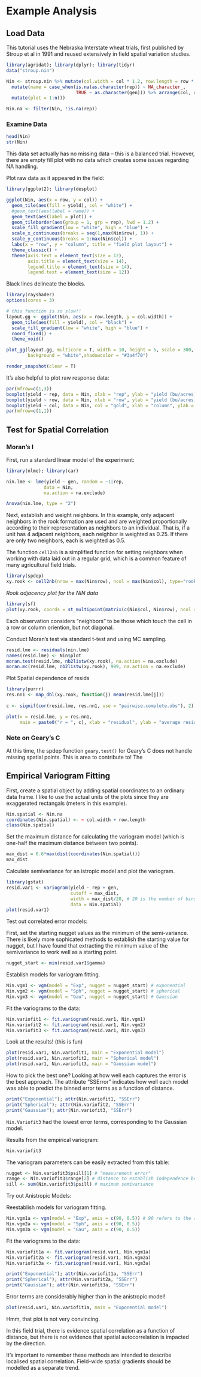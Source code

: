 # Example Analysis {#ch3}

## Load Data

This tutorial uses the Nebraska Interstate wheat trials, first published by Stroup et al in 1991 and reused extensively in field spatial variation studies. 

```r
library(agridat); library(dplyr); library(tidyr)
data("stroup.nin")

Nin <- stroup.nin %>% mutate(col.width = col * 1.2, row.length = row * 4.3) %>% 
  mutate(name = case_when(is.na(as.character(rep)) ~ NA_character_, 
                          TRUE ~ as.character(gen))) %>% arrange(col, row) %>% 
  mutate(plot = 1:n())

Nin.na <- filter(Nin, !is.na(rep))
```

### Examine Data

```r
head(Nin)
str(Nin)
```

This data set actually has no missing data -- this is a balanced trial. However, there are empty fill plot with no data which creates some issues regarding NA handling. 


Plot raw data as it appeared in the field: 
```r
library(ggplot2); library(desplot)
```


```r

ggplot(Nin, aes(x = row, y = col)) +
  geom_tile(aes(fill = yield), col = "white") +
  #geom_text(aes(label = name)) +
  geom_text(aes(label = plot)) +
  geom_tileborder(aes(group = 1, grp = rep), lwd = 1.2) +
  scale_fill_gradient(low = "white", high = "blue") +
  scale_x_continuous(breaks = seq(1,max(Nin$row), 1)) +
  scale_y_continuous(breaks = 1:max(Nin$col)) +
  labs(x = "row", y = "column", title = "field plot layout") + 
  theme_classic() +
  theme(axis.text = element_text(size = 12),
        axis.title = element_text(size = 14),
        legend.title = element_text(size = 14),
        legend.text = element_text(size = 12))

```
Black lines delineate the blocks. 

```r
library(rayshader)
options(cores = 3)
```

```r
# this function is so slow!!
layout.gg <- ggplot(Nin, aes(x = row.length, y = col.width)) +
  geom_tile(aes(fill = yield), col = "black") +
  scale_fill_gradient(low = "white", high = "blue") +
  coord_fixed() + 
  theme_void() 

plot_gg(layout.gg, multicore = T, width = 10, height = 5, scale = 300, 
        background = "white",shadowcolor = "#3a4f70") 

render_snapshot(clear = T)
```



It's also helpful to plot raw response data: 
```r
par(mfrow=c(1,3))
boxplot(yield ~ rep, data = Nin, xlab = "rep", ylab = "yield (bu/acres)", col = "red2", main = "yield across blocks")
boxplot(yield ~ row, data = Nin, xlab = "row", ylab = "yield (bu/acres)",col = "dodgerblue2", main = "yield across rows")
boxplot(yield ~ col, data = Nin, col = "gold", xlab = "column", ylab = "yield (bu/acres)",main = "yield across columns")
par(mfrow=c(1,1))
```

## Test for Spatial Correlation

### Moran's I

First, run a standard linear model of the experiment: 
```r
library(nlme); library(car)

nin.lme <- lme(yield ~ gen, random = ~1|rep,
              data = Nin,
              na.action = na.exclude)

Anova(nin.lme, type = "2")
```

Next, establish and weight neighbors. In this example, only adjacent neighbors in the rook formation are used and are weighted proportionally according to their representation as neighbors to an individual. That is, if a unit has 4 adjacent neighbors, each neighbor is weighted as 0.25. If there are only two neighbors, each is weighted as 0.5. 

The function `cell2nb` is a simplified function for setting neighbors when working with data laid out in a regular grid, which is a common feature of many agricultural field trials.


```r
library(spdep)
xy.rook <- cell2nb(nrow = max(Nin$row), ncol = max(Nin$col), type="rook") # make sur your data sorted by the variables assigned to row and col (in that order), and there is one and only one observation in the data set for each unique row/col combination. Even missing plots need a row

```

*Rook adjacency plot for the NIN data*
```r
library(sf)
plot(xy.rook, coords = st_multipoint(matrix(c(Nin$col, Nin$row), ncol = 2)))

```
Each observation considers "neighbors" to be those which touch the cell in a row or column oriention, but not diagonal. 


Conduct Moran's test via standard t-test and using MC sampling. 
```r
resid.lme <- residuals(nin.lme)
names(resid.lme) <- Nin$plot
moran.test(resid.lme, nb2listw(xy.rook), na.action = na.exclude)
moran.mc(resid.lme, nb2listw(xy.rook), 999, na.action = na.exclude)
```

Plot Spatial dependence of resids

```r
library(purrr)
res.nn1 <- map_dbl(xy.rook, function(j) mean(resid.lme[j]))
  
c <- signif(cor(resid.lme, res.nn1, use = "pairwise.complete.obs"), 2)

plot(x = resid.lme, y = res.nn1, 
     main = paste0("r = ", c), xlab = "residual", ylab = "average residual of neighbor (rook)")

```

### Note on Geary's C

At this time, the spdep function `geary.test()` for Geary's C does not handle missing spatial points. This is area to contribute to! The 
 
## Empirical Variogram Fitting

First, create a spatial object by adding spatial coordinates to an ordinary data frame. I like to use the actual units of the plots since they are exaggerated rectangals (meters in this example).

```r
Nin.spatial <- Nin.na
coordinates(Nin.spatial) <- ~ col.width + row.length
class(Nin.spatial)
```

Set the maximum distance for calculating the variogram model (which is one-half the maximum distance between two points).

```r
max_dist = 0.6*max(dist(coordinates(Nin.spatial)))
max_dist
``` 

Calculate semivariance for an istropic model and plot the variogram. 

```r
library(gstat)
resid.var1 <- variogram(yield ~ rep + gen, 
                        cutoff = max_dist,
                        width = max_dist/20, # 20 is the number of bins
                        data = Nin.spatial)
plot(resid.var1)
```

Test out correlated error models:

First, set the starting nugget values as the minimum of the semi-variance. There is likely more sophicated methods to establish the starting value for nugget, but I have found that extracting the minimum value of the semivariance to work well as a starting point. 

```r
nugget_start <- min(resid.var1$gamma)
```

Establish models for variogram fitting. 
```r
Nin.vgm1 <- vgm(model = "Exp", nugget = nugget_start) # exponential
Nin.vgm2 <- vgm(model = "Sph", nugget = nugget_start) # spherical
Nin.vgm3 <- vgm(model = "Gau", nugget = nugget_start) # Gaussian
```

Fit the variograms to the data:
```r
Nin.variofit1 <- fit.variogram(resid.var1, Nin.vgm1)
Nin.variofit2 <- fit.variogram(resid.var1, Nin.vgm2)
Nin.variofit3 <- fit.variogram(resid.var1, Nin.vgm3)
```

Look at the results! (this is fun)

```r

plot(resid.var1, Nin.variofit1, main = "Exponential model")
plot(resid.var1, Nin.variofit2, main = "Spherical model")
plot(resid.var1, Nin.variofit3, main = "Gaussian model")
```

How to pick the best one? Looking at how well each captures the error is the best approach. The attribute "SSError" indicates how well each model was able to predict the binned error terms as a function of distance. 

```r
print("Exponential"); attr(Nin.variofit1, "SSErr")
print("Spherical"); attr(Nin.variofit2, "SSErr")
print("Gaussian"); attr(Nin.variofit3, "SSErr")
```

`Nin.Variofit3` had the lowest error terms, corresponding to the Gaussian model.

Results from the empirical variogram:

```r
Nin.variofit3
```

The variogram parameters can be easily extracted from this table:

```r
nugget <- Nin.variofit3$psill[1] # "measurement error"
range <- Nin.variofit3$range[2] # distance to establish independence between data points
sill <- sum(Nin.variofit3$psill) # maximum semivariance
```


Try out Anistropic Models:

Reestablish models for variogram fitting. 
```r
Nin.vgm1a <- vgm(model = "Exp", anis = c(90, 0.5)) # 90 refers to the angle of the main direction and 0.5 creates a second 90 degree axis of variability to estimate 
Nin.vgm2a <- vgm(model = "Sph", anis = c(90, 0.5))
Nin.vgm3a <- vgm(model = "Gau", anis = c(90, 0.5))
```

Fit the variograms to the data:
```r
Nin.variofit1a <- fit.variogram(resid.var1, Nin.vgm1a)
Nin.variofit2a <- fit.variogram(resid.var1, Nin.vgm2a)
Nin.variofit3a <- fit.variogram(resid.var1, Nin.vgm3a)

print("Exponential"); attr(Nin.variofit1a, "SSErr")
print("Spherical"); attr(Nin.variofit2a, "SSErr")
print("Gaussian"); attr(Nin.variofit3a, "SSErr")
```

Error terms are considerably higher than in the anistropic model!

```r
plot(resid.var1, Nin.variofit1a, main = "Exponential model")
```

Hmm, that plot is not very convincing. 

In this field trial, there is evidence spatial correlation as a function of distance, but there is not evidence that spatial autocorrelation is impacted by the direction.

It's important to remember these methods are intended to describe localised spatial correlation. Field-wide spatial gradients should be modelled as a separate trend. 

